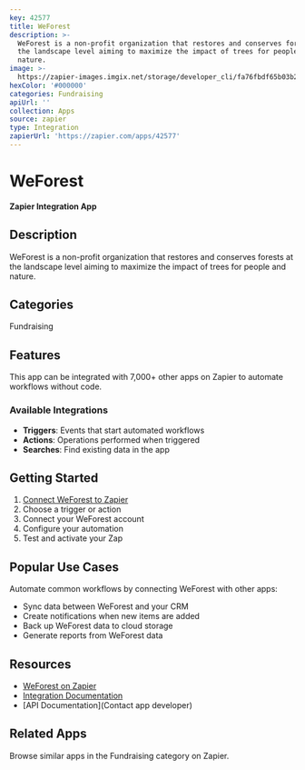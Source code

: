```yaml
---
key: 42577
title: WeForest
description: >-
  WeForest is a non-profit organization that restores and conserves forests at
  the landscape level aiming to maximize the impact of trees for people and
  nature.
image: >-
  https://zapier-images.imgix.net/storage/developer_cli/fa76fbdf65b03b2a8e8b8fe5ce55e24b.png?auto=format%2Ccompress&ixlib=python-3.0.0&q=50
hexColor: '#000000'
categories: Fundraising
apiUrl: ''
collection: Apps
source: zapier
type: Integration
zapierUrl: 'https://zapier.com/apps/42577'
---
```

# WeForest

**Zapier Integration App**

## Description

WeForest is a non-profit organization that restores and conserves forests at the landscape level aiming to maximize the impact of trees for people and nature.

## Categories

Fundraising

## Features

This app can be integrated with 7,000+ other apps on Zapier to automate workflows without code.

### Available Integrations

- **Triggers**: Events that start automated workflows
- **Actions**: Operations performed when triggered
- **Searches**: Find existing data in the app

## Getting Started

1. [Connect WeForest to Zapier](https://zapier.com/apps/42577)
2. Choose a trigger or action
3. Connect your WeForest account
4. Configure your automation
5. Test and activate your Zap

## Popular Use Cases

Automate common workflows by connecting WeForest with other apps:

- Sync data between WeForest and your CRM
- Create notifications when new items are added
- Back up WeForest data to cloud storage
- Generate reports from WeForest data

## Resources

- [WeForest on Zapier](https://zapier.com/apps/42577)
- [Integration Documentation](https://zapier.com/apps/42577/integrations)
- [API Documentation](Contact app developer)

## Related Apps

Browse similar apps in the Fundraising category on Zapier.
